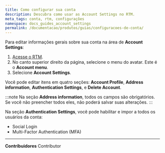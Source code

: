 ```yaml
---
title: Como configurar sua conta
description: Descubra como usar as Account Settings no RTM.
meta_tags: conta, rtm, configurações
namespace: docs_guides_account_settings
permalink: /documentacao/produtos/guias/configuracoes-de-conta/
---
```


Para editar informações gerais sobre sua conta na área de **Account Settings**:

1. [Acesse o RTM](https://console.azion.com/).
2. No canto superior direito da página, selecione o menu do avatar. Este é o **Account menu**.
3. Selecione **Account Settings**.

Você pode editar itens em quatro seções: **Account Profile**, **Address information**, **Authentication Settings**, e **Delete Account**.

:::note
Na seção **Address information**, todos os campos são obrigatórios. Se você não preencher todos eles, não poderá salvar suas alterações.
:::

Na seção **Authentication Settings**, você pode habilitar e impor a todos os usuários da conta:

- Social Login
- Multi-Factor Authentication (MFA)



---


**Contribuidores** <ContributorList>Contributor</ContributorList>
